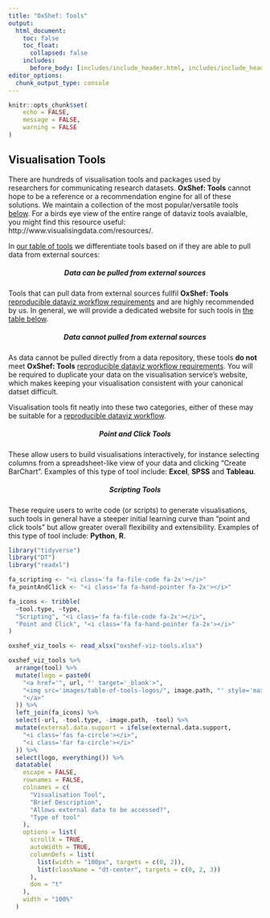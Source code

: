 ```yaml
---
title: "OxShef: Tools"
output:
  html_document:
    toc: false
    toc_float:
      collapsed: false
    includes:
      before_body: [includes/include_header.html, includes/include_header_navpage.html]
editor_options: 
  chunk_output_type: console
---
```


```r
knitr::opts_chunk$set(
	echo = FALSE,
	message = FALSE,
	warning = FALSE
)
```


<link href="https://use.fontawesome.com/releases/v5.0.6/css/all.css" rel="stylesheet">

## Visualisation Tools

There are hundreds of visualisation tools and packages used by researchers for communicating research datasets. **OxShef: Tools** cannot hope to be a reference or a recommendation engine for all of these solutions. We maintain a collection of the most popular/versatile tools [below](#table-of-tools). For a birds eye view of the entire range of dataviz tools avaialble, you might find this resource useful: http://www.visualisingdata.com/resources/.

In [our table of tools](#table-of-tools) we differentiate tools based on if they are able to pull data from external sources:

<div class='row'>

<div class='col-sm-6'>

<center><h5>Data **can be** pulled from external sources  <i class='fas fa-circle'></i></i></h5></center>
Tools that can pull data from external sources fullfil **OxShef: Tools** [reproducible dataviz workflow requirements](reproducible-dataviz-workflow.html) and are highly recommended by us. In general, we will provide a dedicated website for such tools in [the table below](#table-of-tools).

</div>

<div class='col-sm-6'>

<center><h5>Data **cannot** pulled from external sources  <i class='far fa-circle'></i></i></h5></center>
As data cannot be pulled directly from a data repository, these tools **do not** meet **OxShef: Tools** [reproducible dataviz workflow requirements](reproducible-dataviz-workflow.html). You will be required to duplicate your data on the visualisation service's website, which makes keeping your visualisation consistent with your canonical datset difficult.

</div>

</div>

Visualisation tools fit neatly into these two categories, either of these may be suitable for a [reproducible dataviz workflow](reproducible-dataviz-workflow.html).

<div class='row'>

<div class='col-sm-6'>

<center><h5>Point and Click Tools <i class='fa fa-hand-pointer'></i></h5></center>
These allow users to build visualisations interactively, for instance selecting columns from a spreadsheet-like view of your data and clicking "Create BarChart". Examples of this type of tool include: **Excel**, **SPSS** and **Tableau**.

</div>

<div class='col-sm-6'>

<center><h5>Scripting Tools <i class='fa fa-file-code'></i></h5></center>
These require users to write code (or scripts) to generate visualisations, such tools in general have a steeper initial learning curve than "point and click tools" but allow greater overall flexibility  and extensibility. Examples of this type of tool include: **Python**, **R**.
</div>
</div>

<a name='table-of-tools'></a>

```r
library("tidyverse")
library("DT")
library("readxl")

fa_scripting <- "<i class='fa fa-file-code fa-2x'></i>"
fa_pointAndClick <- "<i class='fa fa-hand-pointer fa-2x'></i>"

fa_icons <- tribble(
  ~tool.type, ~type,
  "Scripting", "<i class='fa fa-file-code fa-2x'></i>",
  "Point and Click", "<i class='fa fa-hand-pointer fa-2x'></i>"
)

oxshef_viz_tools <- read_xlsx("oxshef-viz-tools.xlsx")

oxshef_viz_tools %>%
  arrange(tool) %>%
  mutate(logo = paste0(
    "<a href='", url, "' target='_blank'>",
    "<img src='images/table-of-tools-logos/", image.path, "' style='max-height:80px'></img>",
    "</a>"
  )) %>%
  left_join(fa_icons) %>%
  select(-url, -tool.type, -image.path, -tool) %>%
  mutate(external.data.support = ifelse(external.data.support,
    "<i class='fas fa-circle'></i>",
    "<i class='far fa-circle'></i>"
  )) %>%
  select(logo, everything()) %>%
  datatable(
    escape = FALSE,
    rownames = FALSE,
    colnames = c(
      "Visualisation Tool",
      "Brief Description",
      "Allows external data to be accessed?",
      "Type of tool"
    ),
    options = list(
      scrollX = TRUE,
      autoWidth = TRUE,
      columnDefs = list(
        list(width = "100px", targets = c(0, 2)),
        list(className = "dt-center", targets = c(0, 2, 3))
      ),
      dom = "t"
    ),
    width = "100%"
  )
```
